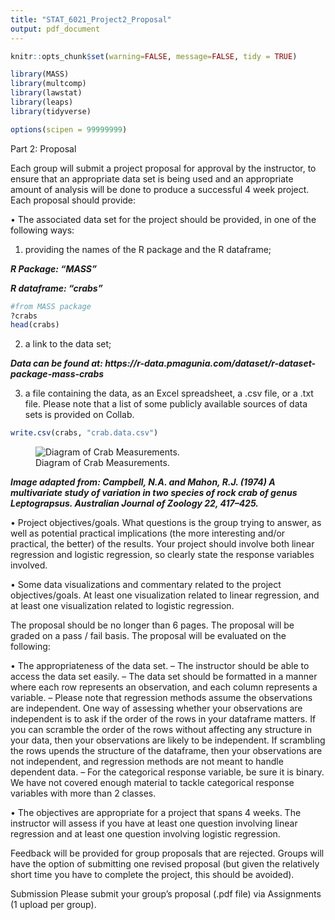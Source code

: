 ```yaml
---
title: "STAT_6021_Project2_Proposal"
output: pdf_document
---
```


```r
knitr::opts_chunk$set(warning=FALSE, message=FALSE, tidy = TRUE)

library(MASS)
library(multcomp)
library(lawstat)
library(leaps)
library(tidyverse)

options(scipen = 99999999) 
```

Part 2: Proposal

Each group will submit a project proposal for approval by the instructor, to ensure that an appropriate data set is being used and an appropriate amount of analysis will be done to produce a successful 4 week project. Each proposal should provide:

• The associated data set for the project should be provided, in one of the following ways: 

1) providing the names of the R package and the R dataframe; 

***R Package: "MASS"***

***R dataframe: "crabs"***
```r
#from MASS package
?crabs
head(crabs)

```


2) a link to the data set; 

***Data can be found at: https://r-data.pmagunia.com/dataset/r-dataset-package-mass-crabs***

3) a file containing the data, as an Excel spreadsheet, a .csv file, or a .txt file. Please note that a list of some publicly available sources of data sets is provided on Collab.

```r
write.csv(crabs, "crab.data.csv")
```

<p>
![Diagram of Crab Measurements.](crab.png)

***Image adapted from: Campbell, N.A. and Mahon, R.J. (1974) A multivariate study of variation in two species of rock crab of genus Leptograpsus. Australian Journal of Zoology 22, 417–425.***

<p>


• Project objectives/goals. What questions is the group trying to answer, as well as potential practical implications (the more interesting and/or practical, the better) of the results. Your project should involve both linear regression and logistic regression, so clearly state the response variables involved.



• Some data visualizations and commentary related to the project objectives/goals. At least one visualization related to linear regression, and at least one visualization related to logistic regression.

The proposal should be no longer than 6 pages. The proposal will be graded on a pass / fail basis. The proposal will be evaluated on the following:

• The appropriateness of the data set.
– The instructor should be able to access the data set easily.
– The data set should be formatted in a manner where each row represents an observation, and each column represents a variable.
– Please note that regression methods assume the observations are independent. One way of assessing whether your observations are independent is to ask if the order of the rows in your dataframe matters. If you can scramble the order of the rows without affecting any structure in your data, then your observations are likely to be independent. If scrambling the rows upends the structure of the dataframe, then your observations are not independent, and regression methods are not meant to handle dependent data.
– For the categorical response variable, be sure it is binary. We have not covered enough material to tackle categorical response variables with more than 2 classes.

• The objectives are appropriate for a project that spans 4 weeks. The instructor will assess if you have at least one question involving linear regression and at least one question involving logistic regression.

Feedback will be provided for group proposals that are rejected. Groups will have the option of submitting one revised proposal (but given the relatively short time you have to complete the project, this should be avoided).

Submission
Please submit your group’s proposal (.pdf file) via Assignments (1 upload per group).

